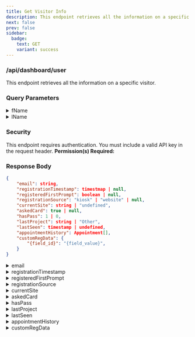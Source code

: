 ```yaml
---
title: Get Visitor Info
description: This endpoint retrieves all the information on a specific visitor.
next: false
prev: false
sidebar:
  badge:
    text: GET
    variant: success
---
```





### <Badge text="GET" variant="success" size="large"/> /api/dashboard/user
This endpoint retrieves all the information on a specific visitor.


### Query Parameters
<details>
    <summary>fName</summary>
    First name of the visitor.
</details>
<details>
    <summary>lName</summary>
    Last name of the visitor.
</details>


### Security
This endpoint requires authentication. You must include a valid API key in the request header.
**Permission(s) Required:** <Badge text="VIEW_USER_INFO" variant="caution" />


### Response Body
```json
{
    "email": string,
    "registrationTimestamp": timestmap | null,
    "registeredFirstPrompt": boolean | null,
    "registrationSource": "kiosk" | "website" | null,
    "currentSite": string | "undefined",
    "askedCard": true | null,
    "hasPass": 1 | 0,
    "lastProject": string | "Other",
    "lastSeen": timestamp | undefined,
    "appointmentHistory": Appointment[],
    "customRegData": {
        "{field_id}": "{field_value}",
    }
}
```

<details>
    <summary>email</summary>
    Email address of the visitor.
</details>
<details>
    <summary>registrationTimestamp <Badge text="Nullable" variant="danger" /></summary>
    Unix Epoch format (millis). This is the time when the visitor registered.<br/>
    This field may be null if the visitor has not registered.
</details>
<details>
    <summary>registeredFirstPrompt <Badge text="Nullable" variant="danger" /></summary>
    Whether the visitor registered on the kiosk immediately after we asked.<br/>
    This field may be null if the visitor has not registered.
</details>
<details>
    <summary>registrationSource <Badge text="Nullable" variant="danger" /></summary>
    Where the visitor registered from.  Either "kiosk" or "website".<br/>
    This field may be null if the visitor has not registered.
</details>
<details>
    <summary>currentSite</summary>
    ID of the subsite the visitor is physically present (signed in) at.<br/>
    This field will be "undefined" if the visitor has not signed in today or has since signed out. (not present)
</details>
<details>
    <summary>askedCard <Badge text="Nullable" variant="danger" /></summary>
    Whether the visitor has been offered a physical access card.<br/>
    This field may be null.
    :::note
    This feature may not be enabled for your system.
    :::
</details>
<details>
    <summary>hasPass</summary>
    Whether the visitor has a physical access card setup.
    :::note
    This feature may not be enabled for your system.
    :::
</details>
<details>
    <summary>lastProject</summary>
    Name of the project the visitor selected on their last sign in.<br/>
    This field will be "Other" if the visitor has never selected a project **or** if they selected "Other" on their last sign in.
</details>
<details>
    <summary>lastSeen</summary>
    Unix Epoch format (millis). This is the time when the visitor has last signed in **or** out.
</details>
<details>
    <summary>appointmentHistory</summary>
    List of appointments the visitor has made.<br/>
    See [Get All Appointments](/api-doc/appointments/get/) to get more appointment details from the `id`.

    ```json
    [
        {
            "id": string,
            "startTimestamp": timestamp,
            "hoursLength": number,
            "endTimestamp": timestamp,
            "isApproved": boolean,
            "tools": string[]
        },
        {...}
    ]
    ```

    <details>
        <summary>id</summary>
        ID of the appointment.
    </details>
    <details>
        <summary>startTimestamp</summary>
        Unix Epoch format (millis). This is the time when the appointment starts.
    </details>
    <details>
        <summary>hoursLength</summary>
        How long the appointment is in hours.
    </details>
    <details>
        <summary>endTimestamp</summary>
        Unix Epoch format (millis). This is the time when the appointment ends.
    </details>
    <details>
        <summary>isApproved</summary>
        Whether the appointment is approved.
    </details>
    <details>
        <summary>tools</summary>
        List of tools the visitor has requested for the appointment.
    </details>

</details>
<details>
    <summary>customRegData</summary>
    Object of custom fields from registration form and their responses.<br/>
    The possible values for this are defined in the system config.
</details>